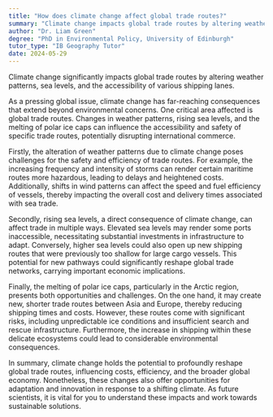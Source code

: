 ```yaml
---
title: "How does climate change affect global trade routes?"
summary: "Climate change impacts global trade routes by altering weather patterns, sea levels, and the accessibility of certain routes."
author: "Dr. Liam Green"
degree: "PhD in Environmental Policy, University of Edinburgh"
tutor_type: "IB Geography Tutor"
date: 2024-05-29
---
```


Climate change significantly impacts global trade routes by altering weather patterns, sea levels, and the accessibility of various shipping lanes.

As a pressing global issue, climate change has far-reaching consequences that extend beyond environmental concerns. One critical area affected is global trade routes. Changes in weather patterns, rising sea levels, and the melting of polar ice caps can influence the accessibility and safety of specific trade routes, potentially disrupting international commerce.

Firstly, the alteration of weather patterns due to climate change poses challenges for the safety and efficiency of trade routes. For example, the increasing frequency and intensity of storms can render certain maritime routes more hazardous, leading to delays and heightened costs. Additionally, shifts in wind patterns can affect the speed and fuel efficiency of vessels, thereby impacting the overall cost and delivery times associated with sea trade.

Secondly, rising sea levels, a direct consequence of climate change, can affect trade in multiple ways. Elevated sea levels may render some ports inaccessible, necessitating substantial investments in infrastructure to adapt. Conversely, higher sea levels could also open up new shipping routes that were previously too shallow for large cargo vessels. This potential for new pathways could significantly reshape global trade networks, carrying important economic implications.

Finally, the melting of polar ice caps, particularly in the Arctic region, presents both opportunities and challenges. On the one hand, it may create new, shorter trade routes between Asia and Europe, thereby reducing shipping times and costs. However, these routes come with significant risks, including unpredictable ice conditions and insufficient search and rescue infrastructure. Furthermore, the increase in shipping within these delicate ecosystems could lead to considerable environmental consequences.

In summary, climate change holds the potential to profoundly reshape global trade routes, influencing costs, efficiency, and the broader global economy. Nonetheless, these changes also offer opportunities for adaptation and innovation in response to a shifting climate. As future scientists, it is vital for you to understand these impacts and work towards sustainable solutions.
    